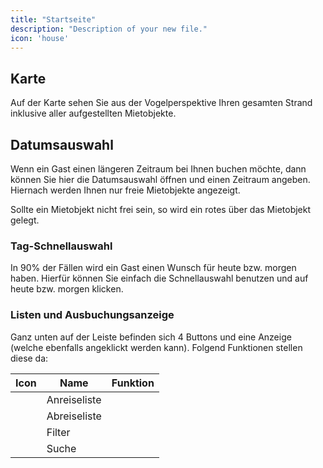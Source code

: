 ```yaml
---
title: "Startseite"
description: "Description of your new file."
icon: 'house'
---
```


## Karte

Auf der Karte sehen Sie aus der Vogelperspektive Ihren gesamten Strand inklusive aller aufgestellten Mietobjekte.

## Datumsauswahl

Wenn ein Gast einen längeren Zeitraum bei Ihnen buchen möchte, dann können Sie hier die Datumsauswahl öffnen und einen Zeitraum angeben. Hiernach werden Ihnen nur freie Mietobjekte angezeigt.

<Info>
  Sollte ein Mietobjekt nicht frei sein, so wird ein rotes <Icon icon="circle-xmark" color="red" /> über das Mietobjekt gelegt.
</Info>

### Tag-Schnellauswahl

In 90% der Fällen wird ein Gast einen Wunsch für heute bzw. morgen haben. Hierfür können Sie einfach die Schnellauswahl benutzen und auf heute bzw. morgen klicken.

### Listen und Ausbuchungsanzeige

Ganz unten auf der Leiste befinden sich 4 Buttons und eine Anzeige (welche ebenfalls angeklickt werden kann). Folgend Funktionen stellen diese da:

| Icon                                           | Name         | Funktion |
| ---------------------------------------------- | ------------ | -------- |
| <Icon icon="car-side" color="black" />         | Anreiseliste |          |
| <Icon color="black" icon="circle-xmark" />     | Abreiseliste |          |
| <Icon color="black" icon="filter" />           | Filter       |          |
| <Icon color="black" icon="magnifying-glass" /> | Suche        |          |